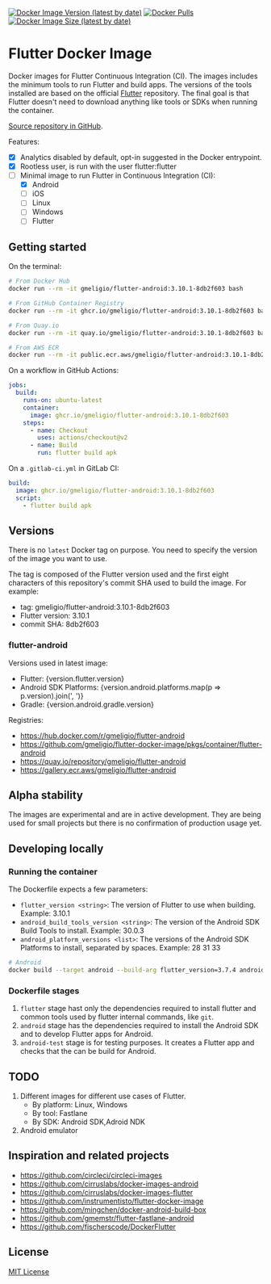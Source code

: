 
[![Docker Image Version (latest by date)](https://img.shields.io/docker/v/gmeligio/flutter-android?label=flutter-android%20version)](https://hub.docker.com/r/gmeligio/flutter-android/tags)
[![Docker Pulls](https://img.shields.io/docker/pulls/gmeligio/flutter-android?label=flutter-android%20pulls)](https://hub.docker.com/r/gmeligio/flutter-android/tags)
[![Docker Image Size (latest by date)](https://img.shields.io/docker/image-size/gmeligio/flutter-android?label=flutter-android%20size)](https://hub.docker.com/r/gmeligio/flutter-android/tags)

# Flutter Docker Image

Docker images for Flutter Continuous Integration (CI). The images includes the minimum tools to run Flutter and build apps. The versions of the tools installed are based on the official [Flutter](https://github.com/flutter/flutter) repository. The final goal is that Flutter doesn't need to download anything like tools or SDKs when running the container.

[Source repository in GitHub](https://github.com/gmeligio/flutter-docker-image).

Features:
- [x] Analytics disabled by default, opt-in suggested in the Docker entrypoint.
- [x] Rootless user, is run with the user flutter:flutter
- [ ] Minimal image to run Flutter in Continuous Integration (CI):
    - [x] Android
    - [ ] iOS
    - [ ] Linux
    - [ ] Windows
    - [ ] Flutter

## Getting started

On the terminal:
```bash
# From Docker Hub
docker run --rm -it gmeligio/flutter-android:3.10.1-8db2f603 bash

# From GitHub Container Registry
docker run --rm -it ghcr.io/gmeligio/flutter-android:3.10.1-8db2f603 bash

# From Quay.io
docker run --rm -it quay.io/gmeligio/flutter-android:3.10.1-8db2f603 bash

# From AWS ECR
docker run --rm -it public.ecr.aws/gmeligio/flutter-android:3.10.1-8db2f603 bash
```

On a workflow in GitHub Actions:
```yaml
jobs:
  build:
    runs-on: ubuntu-latest
    container:
      image: ghcr.io/gmeligio/flutter-android:3.10.1-8db2f603
    steps:
      - name: Checkout
        uses: actions/checkout@v2
      - name: Build
        run: flutter build apk
```

On a `.gitlab-ci.yml` in GitLab CI:
```yaml
build:
  image: ghcr.io/gmeligio/flutter-android:3.10.1-8db2f603
  script:
    - flutter build apk
```

## Versions

There is no `latest` Docker tag on purpose. You need to specify the version of the image you want to use.

The tag is composed of the Flutter version used and the first eight characters of this repository's commit SHA used to build the image. For example:
- tag: gmeligio/flutter-android:3.10.1-8db2f603
- Flutter version: 3.10.1
- commit SHA: 8db2f603

### flutter-android

Versions used in latest image:
- Flutter: {version.flutter.version}
- Android SDK Platforms: {version.android.platforms.map(p => p.version).join(', ')}
- Gradle: {version.android.gradle.version}

Registries:
- https://hub.docker.com/r/gmeligio/flutter-android
- https://github.com/gmeligio/flutter-docker-image/pkgs/container/flutter-android
- https://quay.io/repository/gmeligio/flutter-android
- https://gallery.ecr.aws/gmeligio/flutter-android

## Alpha stability

The images are experimental and are in active development. They are being used for small projects but there is no confirmation of production usage yet.

## Developing locally

### Running the container

The Dockerfile expects a few parameters:
- `flutter_version <string>`: The version of Flutter to use when building. Example: 3.10.1
- `android_build_tools_version <string>`: The version of the Android SDK Build Tools to install. Example: 30.0.3
- `android_platform_versions <list>`: The versions of the Android SDK Platforms to install, separated by spaces. Example: 28 31 33
  
```bash
# Android
docker build --target android --build-arg flutter_version=3.7.4 android_build_tools_version=30.0.3 --build-arg android_platform_versions="28 31 33" -t android-test .
```

### Dockerfile stages

1. `flutter` stage hast only the dependencies required to install flutter and common tools used by flutter internal commands, like `git`.
1. `android` stage has the dependencies required to install the Android SDK and to develop Flutter apps for Android.
1. `android-test` stage is for testing purposes. It creates a Flutter app and checks that the can be build for Android.

## TODO

1. Different images for different use cases of Flutter.
    - By platform: Linux, Windows
    - By tool: Fastlane
    - By SDK: Android SDK,Adroid NDK
1. Android emulator

## Inspiration and related projects

- https://github.com/circleci/circleci-images
- https://github.com/cirruslabs/docker-images-android
- https://github.com/cirruslabs/docker-images-flutter
- https://github.com/instrumentisto/flutter-docker-image
- https://github.com/mingchen/docker-android-build-box
- https://github.com/gmemstr/flutter-fastlane-android
- https://github.com/fischerscode/DockerFlutter

## License

[MIT License](../LICENSE)
